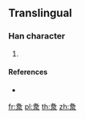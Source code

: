 {{character info/new}}
{{also|洛}}
==Translingual==

===Han character===
{{Han char|rn=85|rad=水|as=06|sn=10|four=|canj=HRE}}

# {{defn|Han|sort=水06}}

====References====
* {{Han ref|kx=0620.160|dkj=17384|hdz=31601.021|uh=6D1C|ud=27932}}

[[fr:洜]]
[[pl:洜]]
[[th:洜]]
[[zh:洜]]